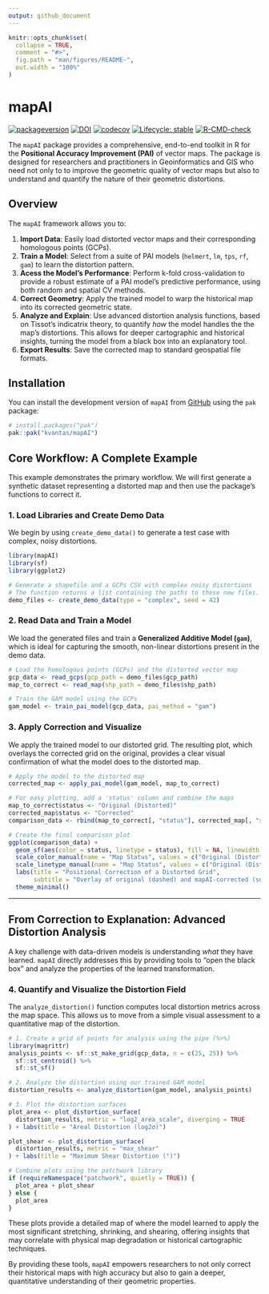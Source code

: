 ```yaml
---
output: github_document
---
```


<!-- README.md is generated from README.Rmd. Please edit that file -->

```r
knitr::opts_chunk$set(
  collapse = TRUE,
  comment = "#>",
  fig.path = "man/figures/README-",
  out.width = "100%"
)
```

# mapAI

<!-- badges: start -->
[![packageversion](https://img.shields.io/badge/Package%20version-0.3.0-orange.svg?style=flat-square)](https://github.com/kvantas/mapAI)
[![DOI](https://zenodo.org/badge/DOI/10.5281/zenodo.15767080.svg)](https://doi.org/10.5281/zenodo.15767080)
[![codecov](https://codecov.io/gh/kvantas/mapAI/branch/master/graph/badge.svg?token=8dbGQrCCnz)](https://codecov.io/gh/kvantas/mapAI)
[![Lifecycle: stable](https://img.shields.io/badge/lifecycle-stable-brightgreen.svg)](https://lifecycle.r-lib.org/articles/stages.html#stable)
[![R-CMD-check](https://github.com/kvantas/mapAI/actions/workflows/R-CMD-check.yaml/badge.svg)](https://github.com/kvantas/mapAI/actions/workflows/R-CMD-check.yaml)
<!-- badges: end -->

The `mapAI` package provides a comprehensive, end-to-end toolkit in R for the **Positional Accuracy Improvement (PAI)** of vector maps.
The package is designed for researchers and practitioners in Geoinformatics and GIS who need not only to to improve the geometric quality of vector maps but also to understand and quantify the nature of their geometric distortions.

## Overview

The `mapAI` framework allows you to:

1.  **Import  Data**: Easily load distorted vector maps and their corresponding homologous points (GCPs).
2.  **Train a Model**: Select from a suite of PAI models (`helmert`, `lm`, `tps`, `rf`, `gam`) to learn the distortion pattern.
3. **Acess the Model's Performance**: Perform k-fold cross-validation to provide a robust estimate of a PAI model's predictive performance, using both random and spatial CV methods.
4.  **Correct Geometry**: Apply the trained model to warp the historical map into its corrected geometric state.
5.  **Analyze and Explain**: Use advanced distortion analysis functions, based on Tissot's indicatrix theory, to quantify *how* the model handles the the map's distortions. This allows for deeper cartographic and historical insights, turning the model from a black box into an explanatory tool.
6.  **Export Results**: Save the corrected map to standard geospatial file formats.

## Installation

You can install the development version of `mapAI` from [GitHub](https://github.com/) using the `pak` package:

``` r
# install.packages("pak")
pak::pak("kvantas/mapAI")
```

## Core Workflow: A Complete Example

This example demonstrates the primary workflow. We will first generate a synthetic dataset representing a distorted map and then use the package's functions to correct it.

### 1. Load Libraries and Create Demo Data

We begin by using `create_demo_data()` to generate a test case with complex, noisy distortions.

```r
library(mapAI)
library(sf)
library(ggplot2)

# Generate a shapefile and a GCPs CSV with complex noisy distortions
# The function returns a list containing the paths to these new files.
demo_files <- create_demo_data(type = "complex", seed = 42)
```

### 2. Read Data and Train a Model

We load the generated files and train a **Generalized Additive Model (`gam`)**, which is ideal for capturing the smooth, non-linear distortions present in the demo data.

```r
# Load the homologous points (GCPs) and the distorted vector map
gcp_data <- read_gcps(gcp_path = demo_files$gcp_path)
map_to_correct <- read_map(shp_path = demo_files$shp_path)

# Train the GAM model using the GCPs
gam_model <- train_pai_model(gcp_data, pai_method = "gam")
```

### 3. Apply Correction and Visualize

We apply the trained model to our distorted grid. The resulting plot, which overlays the corrected grid on the original, provides a clear visual confirmation of what the model does to the distorted map.

```r
# Apply the model to the distorted map
corrected_map <- apply_pai_model(gam_model, map_to_correct)

# For easy plotting, add a 'status' column and combine the maps
map_to_correct$status <- "Original (Distorted)"
corrected_map$status <- "Corrected"
comparison_data <- rbind(map_to_correct[, "status"], corrected_map[, "status"])

# Create the final comparison plot
ggplot(comparison_data) +
  geom_sf(aes(color = status, linetype = status), fill = NA, linewidth = 0.7) +
  scale_color_manual(name = "Map Status", values = c("Original (Distorted)" = "grey50", "Corrected" = "#e41a1c")) +
  scale_linetype_manual(name = "Map Status", values = c("Original (Distorted)" = "dashed", "Corrected" = "solid")) +
  labs(title = "Positional Correction of a Distorted Grid",
       subtitle = "Overlay of original (dashed) and mapAI-corrected (solid) geometries") +
  theme_minimal()
```

---

## From Correction to Explanation: Advanced Distortion Analysis

A key challenge with data-driven models is understanding *what* they have learned. `mapAI` directly addresses this by providing tools to "open the black box" and analyze the properties of the learned transformation.

### 4. Quantify and Visualize the Distortion Field

The `analyze_distortion()` function computes local distortion metrics across the map space. This allows us to move from a simple visual assessment to a quantitative map of the distortion.

```r
# 1. Create a grid of points for analysis using the pipe (%>%)
library(magrittr)
analysis_points <- sf::st_make_grid(gcp_data, n = c(25, 25)) %>%
  sf::st_centroid() %>%
  sf::st_sf()

# 2. Analyze the distortion using our trained GAM model
distortion_results <- analyze_distortion(gam_model, analysis_points)

# 3. Plot the distortion surfaces
plot_area <- plot_distortion_surface(
  distortion_results, metric = "log2_area_scale", diverging = TRUE
) + labs(title = "Areal Distortion (log2σ)")

plot_shear <- plot_distortion_surface(
  distortion_results, metric = "max_shear"
) + labs(title = "Maximum Shear Distortion (°)")

# Combine plots using the patchwork library
if (requireNamespace("patchwork", quietly = TRUE)) {
  plot_area + plot_shear
} else {
  plot_area
}
```
These plots provide a detailed map of where the model learned to apply the most significant stretching, shrinking, and shearing, offering insights that may correlate with physical map degradation or historical cartographic techniques.

By providing these tools, `mapAI` empowers researchers to not only correct their historical maps with high accuracy but also to gain a deeper, quantitative understanding of their geometric properties.

